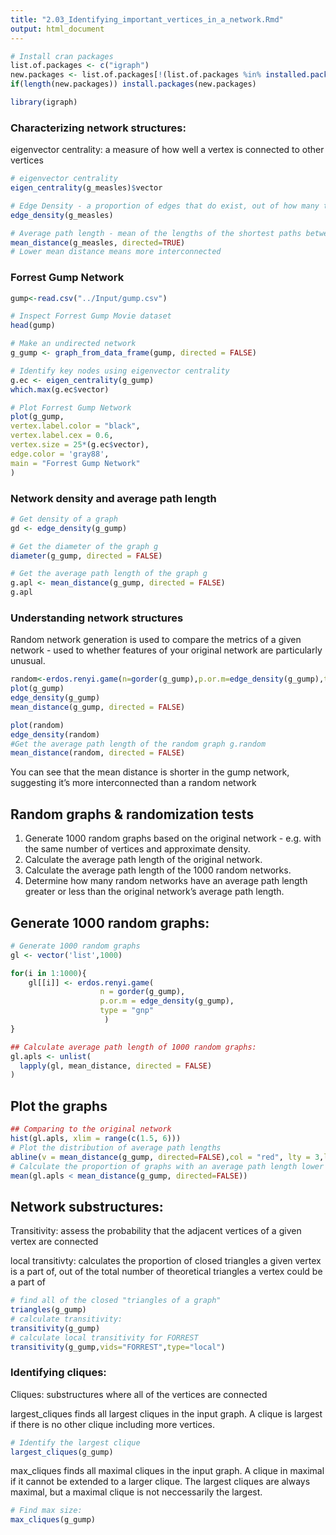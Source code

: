 ```yaml
---
title: "2.03_Identifying_important_vertices_in_a_network.Rmd"
output: html_document
---
```


```r
# Install cran packages
list.of.packages <- c("igraph")
new.packages <- list.of.packages[!(list.of.packages %in% installed.packages()[,"Package"])]
if(length(new.packages)) install.packages(new.packages)

library(igraph)
```

### Characterizing network structures:
eigenvector centrality: a measure of how well a vertex is connected to other vertices
```r
# eigenvector centrality 
eigen_centrality(g_measles)$vector

# Edge Density - a proportion of edges that do exist, out of how many that could exist given a number of nodes
edge_density(g_measles)

# Average path length - mean of the lengths of the shortest paths between all pairs of vertices
mean_distance(g_measles, directed=TRUE)
# Lower mean distance means more interconnected
```

### Forrest Gump Network
```r
gump<-read.csv("../Input/gump.csv")

# Inspect Forrest Gump Movie dataset
head(gump)

# Make an undirected network
g_gump <- graph_from_data_frame(gump, directed = FALSE)

# Identify key nodes using eigenvector centrality
g.ec <- eigen_centrality(g_gump)
which.max(g.ec$vector)

# Plot Forrest Gump Network
plot(g_gump,
vertex.label.color = "black", 
vertex.label.cex = 0.6,
vertex.size = 25*(g.ec$vector),
edge.color = 'gray88',
main = "Forrest Gump Network"
)
```
### Network density and average path length
```r
# Get density of a graph
gd <- edge_density(g_gump)

# Get the diameter of the graph g
diameter(g_gump, directed = FALSE)

# Get the average path length of the graph g
g.apl <- mean_distance(g_gump, directed = FALSE)
g.apl
```

### Understanding network structures

Random network generation is used to compare the metrics of a given network - used to whether features of your original network are particularly unusual.

```r
random<-erdos.renyi.game(n=gorder(g_gump),p.or.m=edge_density(g_gump),type="gnp")
plot(g_gump)
edge_density(g_gump)
mean_distance(g_gump, directed = FALSE)

plot(random)
edge_density(random)
#Get the average path length of the random graph g.random
mean_distance(random, directed = FALSE)
```
You can see that the mean distance is shorter in the gump network, suggesting it's more interconnected than a random network

## Random graphs & randomization tests

1. Generate 1000 random graphs based on the original network - e.g. with the same number of vertices and approximate density.
2. Calculate the average path length of the original network.
3. Calculate the average path length of the 1000 random networks.
4. Determine how many random networks have an average path length greater or less than the original network's average path length.

## Generate 1000 random graphs:
```r
# Generate 1000 random graphs
gl <- vector('list',1000)

for(i in 1:1000){
    gl[[i]] <- erdos.renyi.game(
                    n = gorder(g_gump), 
                    p.or.m = edge_density(g_gump), 
                    type = "gnp"
                     ) 
}

## Calculate average path length of 1000 random graphs:
gl.apls <- unlist(
  lapply(gl, mean_distance, directed = FALSE) 
)
```

## Plot the graphs
```r
## Comparing to the original network
hist(gl.apls, xlim = range(c(1.5, 6)))
# Plot the distribution of average path lengths
abline(v = mean_distance(g_gump, directed=FALSE),col = "red", lty = 3,lwd = 2)
# Calculate the proportion of graphs with an average path length lower than our observed
mean(gl.apls < mean_distance(g_gump, directed=FALSE))
```

## Network substructures:

Transitivity: assess the probability that the adjacent vertices of a given vertex are connected

local transitivty: calculates the proportion of closed triangles a given vertex is a part of, out of the total number of theoretical triangles a vertex could be a part of

```r
# find all of the closed "triangles of a graph"
triangles(g_gump)
# calculate transitivity:
transitivity(g_gump)
# calculate local transitivity for FORREST
transitivity(g_gump,vids="FORREST",type="local")
```

### Identifying cliques:

Cliques: substructures where all of the vertices are connected 

largest_cliques finds all largest cliques in the input graph. A clique is largest if there is no other clique including more vertices.
```r
# Identify the largest clique
largest_cliques(g_gump)
```


max_cliques finds all maximal cliques in the input graph. A clique in maximal if it cannot be extended to a larger clique. The largest cliques are always maximal, but a maximal clique is not neccessarily the largest.
```r
# Find max size:
max_cliques(g_gump)
```



